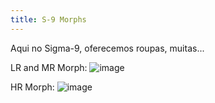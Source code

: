 ```yaml
---
title: S-9 Morphs
---
```



Aqui no Sigma-9, oferecemos roupas, muitas...

LR and MR Morph:
![image](https://cdn.discordapp.com/attachments/1072101347471659010/1080797569640321035/image.png)



HR Morph:
![image](https://cdn.discordapp.com/attachments/1072101347471659010/1080798008976879667/image.png)
